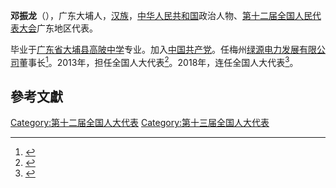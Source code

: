 '''邓振龙'''（{{bd|1968年||}}），广东大埔人，[[汉族|汉族]]，[[中华人民共和国|中华人民共和国]]政治人物、[[第十二届全国人民代表大会|第十二届全国人民代表大会]]广东地区代表。

毕业于[[广东省大埔县高陂中学|广东省大埔县高陂中学]]专业。加入[[中国共产党|中国共产党]]。任梅州[[绿源电力发展有限公司|绿源电力发展有限公司]]董事长<ref>{{Cite web|url=http://www.npc.gov.cn/npc/xinwen/dbgz/dbzs/2013-03/15/content_1784511.htm|title=地方政府应真正重视农业_中国人大网|accessdate=2018-03-25|work=www.npc.gov.cn|archive-url=https://web.archive.org/web/20180325105930/http://www.npc.gov.cn/npc/xinwen/dbgz/dbzs/2013-03/15/content_1784511.htm|archive-date=2018-03-25|dead-url=yes}}</ref>。2013年，担任全国人大代表<ref>{{cite news|title=全国人大代表信息-邓振龙|url= http://210.82.31.1:8084/delegate/viewDelegate.action?dbid=121773|accessdate=2013-04-05|newspaper=全国人大网|archive-url=https://web.archive.org/web/20180325232104/http://www.npc.gov.cn/delegate/viewDelegate.action?dbid=121773|archive-date=2018-03-25|dead-url=yes}}</ref>。2018年，连任全国人大代表<ref>{{Cite web|url=http://www.gd.xinhuanet.com/newscenter/2017-12/07/c_1122070485.htm|title=关于广东省十三届全国人大代表候选人人选（含后备人选）推荐名单的公示公告- 新华网|accessdate=2018-03-25|work=www.gd.xinhuanet.com|archive-url=https://web.archive.org/web/20180221193717/http://www.gd.xinhuanet.com/newscenter/2017-12/07/c_1122070485.htm|archive-date=2018-02-21|dead-url=yes}}</ref>。

==參考文獻==
{{reflist}}
{{中国政治人物小作品}}

[[Category:第十二届全国人大代表|Category:第十二届全国人大代表]]
[[Category:第十三届全国人大代表|Category:第十三届全国人大代表]]